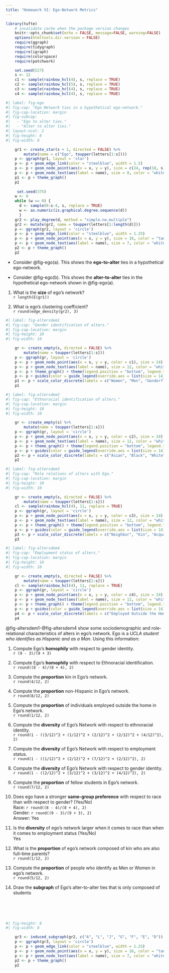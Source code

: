```yaml
---
title: "Homework VI: Ego-Network Metrics"
---
```


```r
library(tufte)
    # invalidate cache when the package version changes
    knitr::opts_chunk$set(echo = FALSE, message=FALSE, warning=FALSE)
    options(htmltools.dir.version = FALSE)
    require(ggraph)
    require(tidygraph)
    require(igraph)
    require(colorspace)
    require(patchwork)
```

```r
    set.seed(527)
    s <- 12
    c1 <- sample(rainbow_hcl(4), s, replace = TRUE)
    c2 <- sample(rainbow_hcl(5), s, replace = TRUE)
    c3 <- sample(rainbow_hcl(4), s, replace = TRUE)
    c4 <- sample(rainbow_hcl(4), s, replace = TRUE)

```

```r
#| label: fig-ego
#| fig-cap: "Ego Network ties in a hypothetical ego-network."
#| fig-cap-location: margin  
#| fig-subcap:
#|   - "Ego to alter ties."
#|   - "Alter to alter ties."
#| layout-ncol: 2 
#| fig-height: 8
#| fig-width: 8

    gr1 <- create_star(s + 1, directed = FALSE) %>% 
        mutate(name = c("Ego", toupper(letters[1:s])))
    p <- ggraph(gr1, layout = 'star') 
    p <- p + geom_edge_link(color = "steelblue", width = 1.5) 
    p <- p + geom_node_point(aes(x = x, y = y), size = c(24, rep(18, s)), color = c("red", rep("tan2", s))) 
    p <- p + geom_node_text(aes(label = name), size = 8, color = "white")
    p1 <- p + theme_graph()
    p1
    
     set.seed(375)
    w <- 0
    while (w == 0) {
      d <- sample(0:s-4, s, replace = TRUE)
      w <- as.numeric(is.graphical.degree.sequence(d))
      }      
    gr2 <- play_degree(d, method = "simple.no.multiple")
    gr2 <- mutate(gr2, name = toupper(letters[1:length(d)]))
    p <- ggraph(gr2, layout = 'circle') 
    p <- p + geom_edge_link(color = "steelblue", width = 1.25) 
    p <- p + geom_node_point(aes(x = x, y = y), size = 16, color = "tan2") 
    p <- p + geom_node_text(aes(label = name), size = 7, color = "white")
    p2 <- p + theme_graph() 
    p2
```

- Consider @fig-ego(a). This shows the **ego-to-alter** ties in a hypothetical ego-network.

- Consider @fig-ego(b). This shows the **alter-to-alter** ties in the hypothetical ego-network shown in @fig-ego(a).

1. What is the **size** of ego's network?
<br>
`r length(E(gr1))`

1. What is ego's clustering coefficient?
<br>
`r round(edge_density(gr2), 3)`


```r
#| label: fig-altersdem1
#| fig-cap: "Gender identification of alters."
#| fig-cap-location: margin  
#| fig-height: 10
#| fig-width: 10

    gr <- create_empty(s, directed = FALSE) %>% 
        mutate(name = toupper(letters[1:s]))
    p <- ggraph(gr, layout = 'circle') 
    p <- p + geom_node_point(aes(x = x, y = y, color = c1), size = 24)
    p <- p + geom_node_text(aes(label = name), size = 12, color = "white")
    p <- p + theme_graph() + theme(legend.position = "bottom", legend.title = element_blank(), legend.text = element_text(size = 18))
    p <- p + guides(color = guide_legend(override.aes = list(size = 14))) 
    p1 <- p + scale_color_discrete(labels = c("Women", "Men", "Genderfluid", "Non-binary"))
    p1
```

```r
#| label: fig-altersdem2
#| fig-cap: "Ethnoracial identification of alters."
#| fig-cap-location: margin 
#| fig-height: 10
#| fig-width: 10

    gr <- create_empty(s) %>% 
        mutate(name = toupper(letters[1:s]))
    p <- ggraph(gr, layout = 'circle') 
    p <- p + geom_node_point(aes(x = x, y = y, color = c2), size = 24)
    p <- p + geom_node_text(aes(label = name), size = 12, color = "white")
    p <- p + theme_graph() + theme(legend.position = "bottom", legend.title = element_blank(), legend.text = element_text(size = 18))
    p <- p + guides(color = guide_legend(override.aes = list(size = 14))) 
    p2 <- p + scale_color_discrete(labels = c("Asian", "Black", "White", "Native", "Hispanic"))
    p2
```

```r
#| label: fig-altersdem3
#| fig-cap: "Role relations of alters with Ego."
#| fig-cap-location: margin 
#| fig-height: 10
#| fig-width: 10

    gr <- create_empty(s, directed = FALSE) %>% 
        mutate(name = toupper(letters[1:s]))
    cl <- sample(rainbow_hcl(4), 11, replace = TRUE)
    p <- ggraph(gr, layout = 'circle') 
    p <- p + geom_node_point(aes(x = x, y = y, color = c3), size = 24)
    p <- p + geom_node_text(aes(label = name), size = 12, color = "white")
    p <- p + theme_graph() + theme(legend.position = "bottom", legend.title = element_blank(), legend.text = element_text(size = 18))
    p <- p + guides(color = guide_legend(override.aes = list(size = 14))) 
    p3 <- p + scale_color_discrete(labels = c("Neighbor", "Kin", "Acquaintance", "Friend"))
    p3
```

```r
#| label: fig-altersdem4
#| fig-cap: "Employment status of alters."
#| fig-cap-location: margin 
#| fig-height: 10
#| fig-width: 10

    gr <- create_empty(s, directed = FALSE) %>% 
        mutate(name = toupper(letters[1:s]))
    cl <- sample(rainbow_hcl(4), 11, replace = TRUE)
    p <- ggraph(gr, layout = 'circle') 
    p <- p + geom_node_point(aes(x = x, y = y, color = c4), size = 24)
    p <- p + geom_node_text(aes(label = name), size = 12, color = "white")
    p <- p + theme_graph() + theme(legend.position = "bottom", legend.title = element_blank(), legend.text = element_text(size = 18))
    p <- p + guides(color = guide_legend(override.aes = list(size = 14))) 
    p4 <- p + scale_color_discrete(labels = c("Employed Outside the Home", "Retired", "Student", "Full-Time Parent"))
    p4
```
@fig-altersdem1-@fig-altersdem4 show some sociodemographic and role-relational characteristics of alters in ego's network. Ego is a *UCLA student who identifies as Hispanic and as a Man*. Using this information:

1. Compute Ego's **homophily** with respect to gender identity.
<br>
`r (9 - 3)/(9 + 3)`

1. Compute Ego's **homophily** with respect to Ethnoracial identification.
<br>
`r round((8 - 4)/(8 + 4), 2)`

1. Compute the **proportion** kin in Ego's network.
<br>
`r round(4/12, 2)`

1. Compute the **proportion** non-Hispanic in Ego's network.
<br>
`r round(8/12, 2)`

1. Compute the **proportion** of individuals employed outside the home in Ego's network.
<br>
`r round(1/12, 2)`

1. Compute the **diversity** of Ego's Network with respect to ethnoracial identity.
<br>
`r round(1 - ((3/12)^2 + (1/12)^2 + (2/12)^2 + (2/12)^2 + (4/12)^2), 2)`

1. Compute the **diversity** of Ego's Network with respect to employment status. 
<br>
`r round(1 - ((1/12)^2 + (2/12)^2 + (7/12)^2 + (2/12)^2), 2)`


1. Compute the **diversity** of Ego's Network with respect to gender identity.
<br>
`r round(1 - ((2/12)^2 + (3/12)^2 + (3/12)^2 + (4/12)^2), 2)`


1. Compute the **proportion** of fellow students in Ego's network.
<br>
`r round(7/12, 2)`

1. Does ego have a stronger **same-group preference** with respect to race than with respect to gender? (Yes/No)
<br>
Race: `r round((8 - 4)/(8 + 4), 2)`
<br>
Gender: `r round((9 - 3)/(9 + 3), 2)`
<br>
Answer: Yes

1. Is the **diversity** of ego's network larger when it comes to race than when it comes to employment status (Yes/No)
<br>
Yes

1. What is the **proportion** of ego's network composed of kin who are also full-time parents?
<br>
`r round(1/12, 2)`

1. Compute the **proportion** of people who identify as Men or Women in ego's network. 
<br>
`r round(5/12, 2)`


1. Draw the **subgraph** of Ego's alter-to-alter ties that is only composed of students
<br>
<br>
<br>
<br>
<br>

```r
#| fig-height: 8
#| fig-width: 8

    gr3 <- induced_subgraph(gr2, c("A", "L", "J", "G", "F", "E", "D"))
    p <- ggraph(gr3, layout = 'circle') 
    p <- p + geom_edge_link(color = "steelblue", width = 1.25) 
    p <- p + geom_node_point(aes(x = x, y = y), size = 16, color = "tan2") 
    p <- p + geom_node_text(aes(label = name), size = 7, color = "white")
    p2 <- p + theme_graph() 
    p2
```
